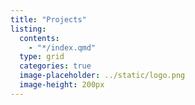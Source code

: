 ```yaml
---
title: "Projects"
listing:
  contents:
    - "*/index.qmd"
  type: grid
  categories: true
  image-placeholder: ../static/logo.png
  image-height: 200px
---
```

